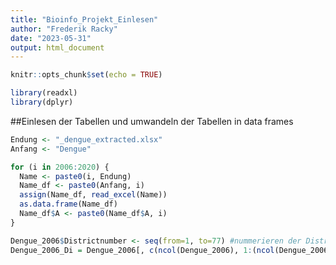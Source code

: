 ```yaml
---
title: "Bioinfo_Projekt_Einlesen"
author: "Frederik Racky"
date: "2023-05-31"
output: html_document
---
```


```r
knitr::opts_chunk$set(echo = TRUE)
```

```r
library(readxl)
library(dplyr)
```


##Einlesen der Tabellen und umwandeln der Tabellen in data frames
```r

Endung <- "_dengue_extracted.xlsx"
Anfang <- "Dengue"

for (i in 2006:2020) {
  Name <- paste0(i, Endung)
  Name_df <- paste0(Anfang, i)
  assign(Name_df, read_excel(Name))
  as.data.frame(Name_df)
  Name_df$A <- paste0(Name_df$A, i)
}


```



```r
Dengue_2006$Districtnumber <- seq(from=1, to=77) #nummerieren der Distrikte
Dengue_2006_Di = Dengue_2006[, c(ncol(Dengue_2006), 1:(ncol(Dengue_2006)-1))] #verschieben der distriktnummer in die erste Zeile

```






